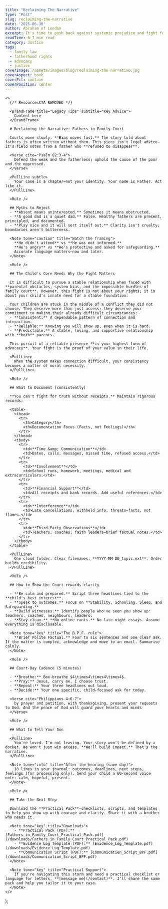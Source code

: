 ```yaml
---
title: "Reclaiming The Narrative"
type: "Post"
slug: reclaiming-the-narrative
date: '2025-06-30'
author: Abraham of London
excerpt: It's time to push back against systemic prejudice and fight for fatherhood.
readTime: 6-7 min read
category: Justice
tags: 
  - family law
  - fatherhood rights
  - advocacy
  - justice
coverImage: /assets/images/blog/reclaiming-the-narrative.jpg
coverAspect: book
coverFit: contain
coverPosition: center
---
```



    <>
      {/* ResourcesCTA REMOVED */}
      
      <BrandFrame title="Legacy Tips" subtitle="Key Advice">
        Content here
      </BrandFrame>

      # Reclaiming the Narrative: Fathers in Family Court

      Courts move slowly. **Bias moves fast.** The story told about fathers is often written without them. This piece isn't legal advice—it's field notes from a father who **refused to disappear**.

      <Verse cite="Psalm 82:3-4">
        Defend the weak and the fatherless; uphold the cause of the poor and the oppressed.
      </Verse>

      <PullLine subtle>
        Your case is a chapter—not your identity. Your name is Father. Act like it.
      </PullLine>

      <Rule />

      ## Myths to Reject
      - **Absent means uninterested.** Sometimes it means obstructed.
      - **A good dad is a quiet dad.** False. Healthy fathers are present, principled, and documented.
      - **Play nice and it will sort itself out.** Clarity isn't cruelty; boundaries aren't bitterness.

      <Note tone="caution" title="Watch the framing">
        **He didn't attend** vs **He was not informed.**
        **He's angry** vs **He's protective and asked for safeguarding.**
        Accurate language matters—now and later.
      </Note>

      <Rule />

      ## The Child's Core Need: Why the Fight Matters

      It is difficult to pursue a stable relationship when faced with **parental obstacles, system bias, and the impossible hurdles of family court**. However, this fight is not about your rights; it is about your child's innate need for a stable foundation.

      Your children are stuck in the middle of a conflict they did not choose. They deserve more than just access; they deserve your commitment to making their already difficult circumstances:
      - **Consistent:** A dependable pattern of connection and interaction.
      - **Reliable:** Knowing you will show up, even when it is hard.
      - **Predictable:** A stable, loving, and supportive relationship with **both** parents.

      This pursuit of a reliable presence **is your highest form of advocacy**. Your fight is the proof of your value in their life.

      <PullLine>
        When the system makes connection difficult, your consistency becomes a matter of moral necessity.
      </PullLine>

      <Rule />

      ## What to Document (consistently)

      **You can't fight for truth without receipts.** Maintain rigorous records:

      <table>
        <thead>
          <tr>
            <th>Category</th>
            <th>Documentation Focus (Facts, not Feelings)</th>
          </tr>
        </thead>
        <tbody>
          <tr>
            <td>**Time &amp; Communication**</td>
            <td>Dates, calls, messages, missed time, refused access.</td>
          </tr>
          <tr>
            <td>**Involvement**</td>
            <td>School runs, homework, meetings, medical and extracurriculars.</td>
          </tr>
          <tr>
            <td>**Financial Support**</td>
            <td>All receipts and bank records. Add useful references.</td>
          </tr>
          <tr>
            <td>**Interference**</td>
            <td>Late cancellations, withheld info, threats—facts, not flames.</td>
          </tr>
          <tr>
            <td>**Third-Party Observations**</td>
            <td>Teachers, coaches, faith leaders—brief factual notes.</td>
          </tr>
        </tbody>
      </table>

      <PullLine>
        One cloud folder. Clear filenames: **YYYY-MM-DD_topic.ext**. Order builds credibility.
      </PullLine>

      <Rule />

      ## How to Show Up: Court rewards clarity

      - **Be calm and prepared.** Script three headlines tied to the **child's best interest**.
      - **Speak to outcomes.** Focus on **Stability, Schooling, Sleep, and Safeguarding.**
      - **Build witnesses.** Identify people who've seen you show up: teachers, coaches, neighbours, leaders.
      - **Stay clean.** **No online rants.** No late-night essays. Assume everything is disclosable.

      <Note tone="key" title="The B.P.F. rule">
        **Brief Polite Factual.** Four to six sentences and one clear ask. If the matter is complex, acknowledge and move to an email. Summarise calmly.
      </Note>

      <Rule />

      ## Court-Day Cadence (5 minutes)

      - **Breathe:** Box-breathe $4\times4\times4\times4$.
      - **Pray:** Jesus, carry me. I choose trust.
      - **Repeat:** Your three headlines out loud.
      - **Decide:** Your one specific, child-focused ask for today.

      <Verse cite="Philippians 4:6-7">
        by prayer and petition, with thanksgiving, present your requests to God. And the peace of God will guard your hearts and minds
      </Verse>

      <Rule />

      ## What to Tell Your Son

      <PullLine>
        You're loved. I'm not leaving. Your story won't be defined by a docket. We won't just win access. **We'll build impact.** That's the narrative.
      </PullLine>

      <Note tone="info" title="After the hearing (same day)">
        10 lines in your journal: outcomes, deadlines, next steps, feelings (for processing only). Send your child a 60-second voice note: calm, hopeful, present.
      </Note>

      <Rule />

      ## Take the Next Step

      Download the **Practical Pack**—checklists, scripts, and templates to help you show up with courage and clarity. Share it with a brother who needs it.

      <Note tone="key" title="Downloads">
        - **Practical Pack (PDF):** [Fathers_in_Family_Court_Practical_Pack.pdf](/downloads/Fathers_in_Family_Court_Practical_Pack.pdf)
        - **Evidence Log Template (PDF):** [Evidence_Log_Template.pdf](/downloads/Evidence_Log_Template.pdf)
        - **Communication Script (PDF):** [Communication_Script_BPF.pdf](/downloads/Communication_Script_BPF.pdf)
      </Note>

      <Note tone="key" title="Practical Support">
        If you're navigating this storm and need a practical checklist or language for letters, **[message me](/contact)**. I'll share the same pack and help you tailor it to your case.
      </Note>
    </>
  );


